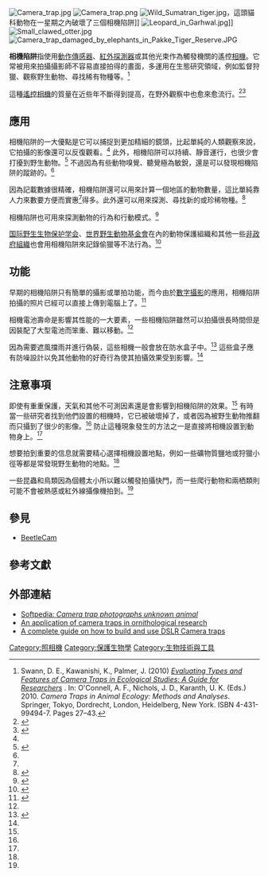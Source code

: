 [[File:Camera_trap.jpg|thumb]]
[[File:Camera_trap.png|thumb]]
[[File:Wild_Sumatran_tiger.jpg|thumb]]，這頭貓科動物在一星期之內破壞了三個相機陷阱]]
[[File:Leopard_in_Garhwal.jpg|thumb]]]]
[[File:Small_clawed_otter.jpg|thumb]]
[[File:Camera_trap_damaged_by_elephants_in_Pakke_Tiger_Reserve.JPG|thumb]]

'''相機陷阱'''指使用[[動作傳感器|動作傳感器]]、[[紅外探測器|紅外探測器]]或其他光束作為觸發機關的遙控[[相機|相機]]。它常被用來拍攝攝影師不容易直接拍得的畫面，多運用在生態研究領域，例如監督狩獵、觀察野生動物、尋找稀有物種等。<ref name="swann10">Swann, D. E., Kawanishi, K., Palmer, J. (2010) [http://books.google.com/books?id=onO2967GdPwC&lpg=PP1&pg=PA27#v=onepage&q&f=false ''Evaluating Types and Features of Camera Traps in Ecological Studies: A Guide for Researchers''] {{Wayback|url=http://books.google.com/books?id=onO2967GdPwC&lpg=PP1&pg=PA27#v=onepage&q&f=false |date=20170412142729 }}. In: O'Connell, A. F., Nichols, J. D., Karanth, U. K. (Eds.) 2010. ''Camera Traps in Animal Ecology: Methods and Analyses''. Springer, Tokyo, Dordrecht, London, Heidelberg, New York. ISBN 4-431-99494-7. Pages 27–43.</ref>

這種[[遙控相機|遙控相機]]的質量在近些年不斷得到提高，在野外觀察中也愈來愈流行。<ref name=CT1>{{cite web |title=WWF - Camera Traps - More on Camera Traps |url=http://www.worldwildlife.org/species/camera-traps/moreoncameratraps.html |work=World Wildlife Fund - Wildlife Conservation, Endangered Species Conservation |publisher=World Wildlife Fund |accessdate=4 October 2011 |archive-date=2012-05-12 |archive-url=https://web.archive.org/web/20120512035105/http://www.worldwildlife.org/species/camera-traps/moreoncameratraps.html |dead-url=no }}</ref><ref name=CT2>{{cite web|title=Camera Traps for Researchers, Camera Trap Reviews and Tests.|url=http://www.trailcampro.com/cameratrapsforresearchers.aspx|work=Trail Cameras, Game Cameras Tests and Unbiased Reviews of Camera Traps|accessdate=4 October 2011|archive-date=2011-10-08|archive-url=https://web.archive.org/web/20111008213912/http://www.trailcampro.com/cameratrapsforresearchers.aspx|dead-url=no}}</ref>

==應用==

相機陷阱的一大優點是它可以捕捉到更加精細的鏡頭，比起單純的人類觀察來說，它拍攝的影像還可以反復觀看。<ref name="swann10"/> 此外，相機陷阱可以持續、靜音運行，也很少會打擾到野生動物。<ref name=Cronin>{{cite journal|year=2010 |author=Cronin, S. |title=Camera trap talk |url=http://www.lps.org.au/camera%20traps.pdf |publisher=Photographic Society, April 2010 |deadurl=yes |archiveurl=https://web.archive.org/web/20120303225033/http://www.lps.org.au/camera%20traps.pdf |archivedate=2012-03-03 }}</ref> 不過因為有些動物嗅覺、聽覺極為敏銳，還是可以發現相機陷阱的蹤跡的。<ref name="swann10"/>

因為記載數據很精確，相機陷阱還可以用來計算一個地區的動物數量，這比單純靠人力來數要方便而實惠<ref name="TM"/>得多。此外還可以用來探測、尋找新的或珍稀物種。<ref name=CMT4>{{cite web|title=A-Z Animal Index|url=http://siwild.si.edu/index.cfm?species=155|work=Smithsonian Wild|publisher=Smithsonian|accessdate=29 November 2011|archive-date=2016-03-04|archive-url=https://web.archive.org/web/20160304032319/http://siwild.si.edu/index.cfm?species=155|dead-url=no}}</ref>
 
相機陷阱也可用來探測動物的行為和行動模式。<ref name=CT8>{{cite journal |author=Blake, J. G., Guerra, J., Mosquera, D., Torres, R., Loiselle, B. A., Romo, D. |title=Use of Mineral Licks by White-Bellied Spider Monkeys (Ateles belzebuth) and Red Howler Monkeys (Alouatta seniculus) in Eastern Ecuador |year=2010 |publisher=Internal Journal of Primatology |issue=31 |pages=471–483 |url=http://www.usfq.edu.ec/Tiputini/Research/Documents/Publicaciones/Blake%20John/fulltext%20%286%29.pdf |access-date=2013-08-30 |archive-date=2019-07-27 |archive-url=https://web.archive.org/web/20190727234018/http://www.usfq.edu.ec/Tiputini/Research/Documents/Publicaciones/Blake%2520John/fulltext%2520(6).pdf |dead-url=yes }}</ref>

[[国际野生生物保护学会|国际野生生物保护学会]]、[[世界野生動物基金會|世界野生動物基金會]]在內的動物保護組織和其他一些[[非政府組織|非政府組織]]也會用相機陷阱來記錄偷獵等不法行為。<ref name=TM>{{cite web
|title=Camera Traps Emerge asKey Tool in Wildlife Research
|work=Environment 360
|author=Jeremy Hance
|url=http://e360.yale.edu/feature/camera_traps_emerge_as_key_tool_in_wildlife_research/2469/
|publisher=Yale University
|date=2011-12-05
|location=Yale School of Forestry & Environmental Studies, 195 Prospect Street, New Haven, CT 06511
|accessdate=2011-12-07
|archive-date=2012-01-06
|archive-url=https://web.archive.org/web/20120106232958/http://e360.yale.edu/feature/camera_traps_emerge_as_key_tool_in_wildlife_research/2469/
|dead-url=no
}}</ref>

==功能==

早期的相機陷阱只有簡單的攝影或單拍功能，而今由於[[數字攝影|數字攝影]]的應用，相機陷阱拍攝的照片已經可以直接上傳到電腦上了。<ref name=CT4>{{cite book |author=O'Connell, A. F., Nichols, J. D., Karanth, U. K. (Eds.) |title=Camera Traps in Ecology: Methods and Analyses|year=2010 |publisher=Springer |location=Tokyo, Dordrecht, London, Heidelberg, New York}}</ref>  

相機電池壽命是影響其性能的一大要素，一些相機陷阱雖然可以拍攝很長時間但是因裝配了大型電池而笨重、難以移動。<ref name=CMT4/>

因為需要遮風擋雨并進行偽裝，這些相機一般會放在防水盒子中。<ref>{{cite journal|last=Griffiths, M., van Schaik, C. P. |title=Camera-trapping: a new tool for the study of elusive rain forest animals|journal=Tropical Biodiversity|year=1993|volume=1|pages=131–135|accessdate=3 October 2011}}</ref> 這些盒子應有防噪設計以免其他動物的好奇行為使其拍攝效果受到影響。<ref name=CT1/>

==注意事項==

即使有重重保護，天氣和其他不可測因素還是會影響到相機陷阱的效果。<ref name=Cronin/> 有時當一些研究者找到他們設置的相機時，它已被破壞掉了，或者因為被野生動物推翻而只攝到了很少的影像。<ref name=CT4/> 防止這種現象發生的方法之一是直接將相機設置到動物身上。<ref name=CT4/>

想要拍到重要的信息就需要精心選擇相機設置地點，例如一些礦物質鹽地或狩獵小徑等都是常發現野生動物的地點。<ref name=CMT4/>

一些昆蟲和鳥類因為個體太小所以難以觸發拍攝快門，而一些爬行動物和兩栖類則可能不會被熱感或紅外線攝像機拍到。<ref name=CT4/>

==參見==
* [[BeetleCam|BeetleCam]]

==參考文獻==
{{reflist}}

== 外部連結 ==
* [http://news.softpedia.com/news/Camera-Trap-Photographs-Unknown-Animal-14201.shtml Softpedia: ''Camera trap photographs unknown animal''] {{Wayback|url=http://news.softpedia.com/news/Camera-Trap-Photographs-Unknown-Animal-14201.shtml |date=20170418083329 }}
* [http://oo.adu.org.za/content.php?id=49 An application of camera traps in ornithological research] {{Wayback|url=http://oo.adu.org.za/content.php?id=49 |date=20140109064523 }}
* [http://www.emmanuelrondeau.com/?page_id=2727 A complete guide on how to build and use DSLR Camera traps] {{Wayback|url=http://www.emmanuelrondeau.com/?page_id=2727 |date=20130614023630 }}
{{Commonscat|Camera traps}}
{{Photography}}
[[Category:照相機|Category:照相機]]
[[Category:保護生物學|Category:保護生物學]]
[[Category:生物技術與工具|Category:生物技術與工具]]